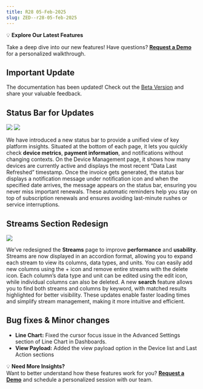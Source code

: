 ```yaml
---
title: R28 05-Feb-2025
slug: ZED--r28-05-feb-2025
---
```


💡 **Explore Our Latest Features** 

Take a deep dive into our new features! Have questions? [**Request a Demo**](https://cal.com/kraviteja/bytebeam-101) for a personalized walkthrough.

## Important Update

<Note>The documentation has been updated! Check out the [Beta Version](https://bytebeamio.mintlify.app/getting-started/signup) and share your valuable feedback.</Note>

## Status Bar for Updates

![](/assets/status_bar1.png)
![](/assets/status_bar2.png)

We have introduced a new status bar to provide a unified view of key platform insights. Situated at the bottom of each page, it lets you quickly check **device metrics**, **payment information**, and notifications without changing contexts. On the Device Management page, it shows how many devices are currently active and displays the most recent “Data Last Refreshed” timestamp. 
Once the invoice gets generated, the status bar displays a notification message under notification icon and when the specified date arrives, the message appears on the status bar, ensuring you never miss important renewals. These automatic reminders help you stay on top of subscription renewals and ensures avoiding last-minute rushes or service interruptions. 

## Streams Section Redesign

![](/assets/streams_redesign.png)

We’ve redesigned the **Streams** page to improve **performance** and **usability**. Streams are now displayed in an accordion format, allowing you to expand each stream to view its columns, data types, and units. You can easily add new columns using the + icon and remove entire streams with the delete icon. Each column’s data type and unit can be edited using the edit icon, while individual columns can also be deleted. 
A new **search** feature allows you to find both streams and columns by keyword, with matched results highlighted for better visibility. These updates enable faster loading times and simplify stream management, making it more intuitive and efficient.



## Bug fixes & Minor changes

- **Line Chart:** Fixed the cursor focus issue in the Advanced Settings section of Line Chart in Dashboards.
- **View Payload:** Added the view payload option in the Device list and Last Action sections


💡 **Need More Insights?**  
Want to better understand how these features work for you? [**Request a Demo**](https://cal.com/kraviteja/bytebeam-101) and schedule a personalized session with our team.



